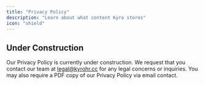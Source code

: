 ```yaml
---
title: "Privacy Policy"
description: "Learn about what content Kyro stores"
icon: "shield"
---
```


## Under Construction

Our Privacy Policy is currently under construction. We request that you contact our team at legal@kyrohr.cc for any legal concerns or inquiries. You may also require a PDF copy of our Privacy Policy via email contact.
